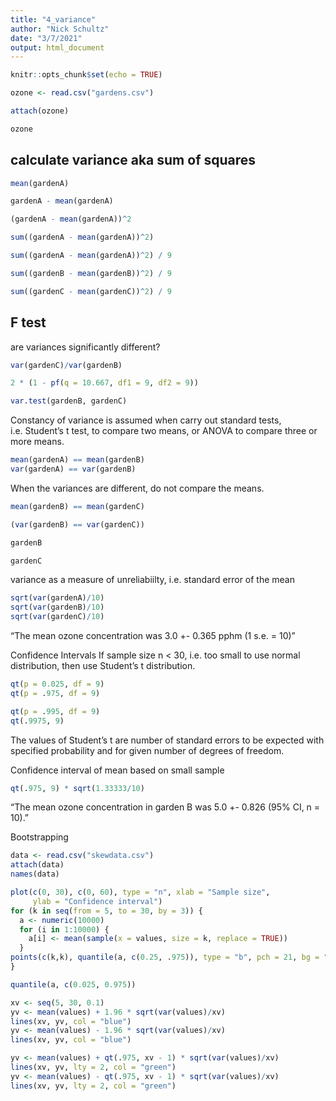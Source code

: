 ```yaml
---
title: "4_variance"
author: "Nick Schultz"
date: "3/7/2021"
output: html_document
---
```


```r
knitr::opts_chunk$set(echo = TRUE)
```

```r
ozone <- read.csv("gardens.csv")

attach(ozone)

ozone
```
## calculate variance aka sum of squares
```r
mean(gardenA)

gardenA - mean(gardenA)

(gardenA - mean(gardenA))^2

sum((gardenA - mean(gardenA))^2)

sum((gardenA - mean(gardenA))^2) / 9

sum((gardenB - mean(gardenB))^2) / 9

sum((gardenC - mean(gardenC))^2) / 9
```

## F test
are variances significantly different?
```r
var(gardenC)/var(gardenB)

2 * (1 - pf(q = 10.667, df1 = 9, df2 = 9))

var.test(gardenB, gardenC)
```
Constancy of variance is assumed when carry out standard tests, i.e. Student's t test, to compare two means, or ANOVA to compare three or more means.
```r
mean(gardenA) == mean(gardenB)
var(gardenA) == var(gardenB)
```



When the variances are different, do not compare the means.
```r
mean(gardenB) == mean(gardenC)

(var(gardenB) == var(gardenC))

gardenB

gardenC
```

variance as a measure of unreliabiilty, i.e. standard error of the mean
```r
sqrt(var(gardenA)/10)
sqrt(var(gardenB)/10)
sqrt(var(gardenC)/10)
```
"The mean ozone concentration was 3.0 +- 0.365 pphm (1 s.e. = 10)" 

Confidence Intervals
If sample size n < 30, i.e. too small to use normal distribution, then use Student's t distribution.
```r
qt(p = 0.025, df = 9)
qt(p = .975, df = 9)

qt(p = .995, df = 9)
qt(.9975, 9)
```
The values of Student's t are number of standard errors to be expected with specified probability and for given number of degrees of freedom.

Confidence interval of mean based on small sample
```r
qt(.975, 9) * sqrt(1.33333/10)
```
"The mean ozone concentration in garden B was 5.0 +- 0.826 (95% CI, n = 10)."

Bootstrapping
```r
data <- read.csv("skewdata.csv")
attach(data)
names(data)
```

```r
plot(c(0, 30), c(0, 60), type = "n", xlab = "Sample size", 
     ylab = "Confidence interval")
for (k in seq(from = 5, to = 30, by = 3)) {
  a <- numeric(10000)
  for (i in 1:10000) {
    a[i] <- mean(sample(x = values, size = k, replace = TRUE))
  }
points(c(k,k), quantile(a, c(0.25, .975)), type = "b", pch = 21, bg = "red")
}

quantile(a, c(0.025, 0.975))

xv <- seq(5, 30, 0.1)
yv <- mean(values) + 1.96 * sqrt(var(values)/xv)
lines(xv, yv, col = "blue")
yv <- mean(values) - 1.96 * sqrt(var(values)/xv)
lines(xv, yv, col = "blue")

yv <- mean(values) + qt(.975, xv - 1) * sqrt(var(values)/xv)
lines(xv, yv, lty = 2, col = "green")
yv <- mean(values) - qt(.975, xv - 1) * sqrt(var(values)/xv)
lines(xv, yv, lty = 2, col = "green")

```

